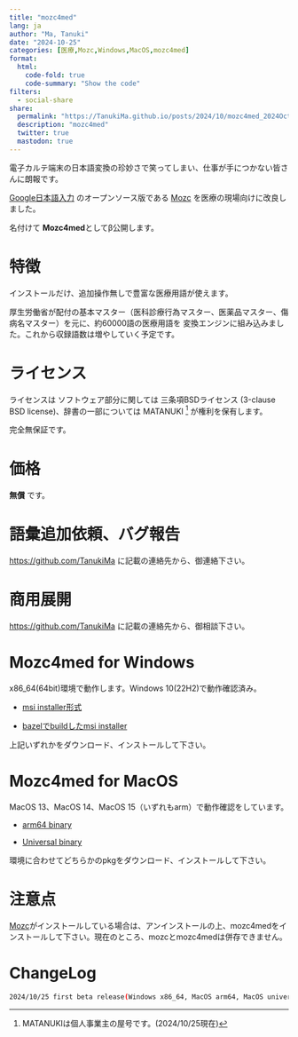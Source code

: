 ```yaml
---
title: "mozc4med"
lang: ja
author: "Ma, Tanuki"
date: "2024-10-25"
categories: [医療,Mozc,Windows,MacOS,mozc4med]
format:
  html:
    code-fold: true
    code-summary: "Show the code"
filters:
  - social-share
share:
  permalink: "https://TanukiMa.github.io/posts/2024/10/mozc4med_2024Oct25.html"
  description: "mozc4med"
  twitter: true
  mastodon: true
---
```

電子カルテ端末の日本語変換の珍妙さで笑ってしまい、仕事が手につかない皆さんに朗報です。

[Google日本語入力](https://www.google.co.jp/ime/)
のオープンソース版である
[Mozc](https://github.com/google/mozc)
を医療の現場向けに改良しました。

名付けて
**Mozc4med**としてβ公開します。

# 特徴
インストールだけ、追加操作無しで豊富な医療用語が使えます。

厚生労働省が配付の基本マスター（医科診療行為マスター、医薬品マスター、傷病名マスター）を元に、約60000語の医療用語を
変換エンジンに組み込みました。これから収録語数は増やしていく予定です。

# ライセンス

ライセンスは
ソフトウェア部分に関しては
三条項BSDライセンス (3-clause BSD license)、辞書の一部については MATANUKI [^longnote]
が権利を保有します。

完全無保証です。

[^longnote]: MATANUKIは個人事業主の屋号です。(2024/10/25現在)

# 価格
**無償**
です。

# 語彙追加依頼、バグ報告
[https://github.com/TanukiMa](https://github.com/TanukiMa) に記載の連絡先から、御連絡下さい。

# 商用展開
[https://github.com/TanukiMa](https://github.com/TanukiMa) に記載の連絡先から、御相談下さい。

# Mozc4med for Windows
x86_64(64bit)環境で動作します。Windows 10(22H2)で動作確認済み。

* 
[msi installer形式](https://tanukima.github.io/posts/2024/10/Mozc4med_x86_64_20241025-1729812154.msi)

*
 [bazelでbuildしたmsi installer](https://tanukima.github.io/posts/2024/10/Mozc4med_bzl_x86_64_20241025-1729843546.msi)

上記いずれかをダウンロード、インストールして下さい。

# Mozc4med for MacOS
MacOS 13、MacOS 14、MacOS 15（いずれもarm）で動作確認をしています。

*
[arm64 binary](https://tanukima.github.io/posts/2024/10/Mozc4med_macos_20241023-1729676166-arm64.pkg)

* 
[Universal binary](https://tanukima.github.io/posts/2024/10/Mozc4med_macos_20241023-1729676166-universal.pkg)

環境に合わせてどちらかのpkgをダウンロード、インストールして下さい。

# 注意点
[Mozc](https://github.com/google/mozc)がインストールしている場合は、アンインストールの上、mozc4medをインストールして下さい。現在のところ、mozcとmozc4medは併存できません。

# ChangeLog
````.bash
2024/10/25 first beta release(Windows x86_64, MacOS arm64, MacOS universal)
````


